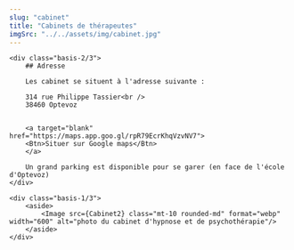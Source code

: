 ```yaml
---
slug: "cabinet"
title: "Cabinets de thérapeutes"
imgSrc: "../../assets/img/cabinet.jpg"
---
```



<div class="md:flex">

    <div class="basis-2/3">
        ## Adresse

        Les cabinet se situent à l'adresse suivante :

        314 rue Philippe Tassier<br />
        38460 Optevoz


        <a target="blank" href="https://maps.app.goo.gl/rpR79EcrKhqVzvNV7">
        <Btn>Situer sur Google maps</Btn>
        </a>

        Un grand parking est disponible pour se garer (en face de l'école d'Optevoz)
    </div>

    <div class="basis-1/3">
        <aside>
            <Image src={Cabinet2} class="mt-10 rounded-md" format="webp" width="600" alt="photo du cabinet d'hypnose et de psychothérapie"/>
        </aside>
    </div>

</div>
